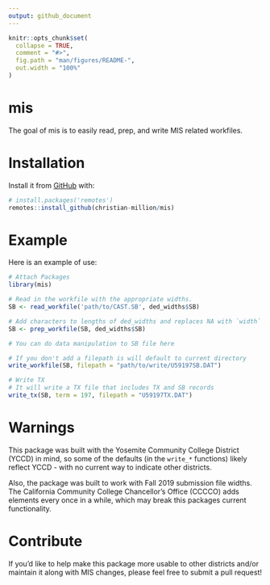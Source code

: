 ```yaml
---
output: github_document
---
```


<!-- README.md is generated from README.Rmd. Please edit that file -->

```r
knitr::opts_chunk$set(
  collapse = TRUE,
  comment = "#>",
  fig.path = "man/figures/README-",
  out.width = "100%"
)
```
# mis

<!-- badges: start -->
<!-- badges: end -->

The goal of mis is to easily read, prep, and write MIS related workfiles.

# Installation

Install it from [GitHub](https://github.com/christian-million/mis) with:

``` r
# install.packages('remotes')
remotes::install_github(christian-million/mis)
```

# Example

Here is an example of use:

```r
# Attach Packages
library(mis)

# Read in the workfile with the appropriate widths.
SB <- read_workfile('path/to/CAST.SB', ded_widths$SB)

# Add characters to lengths of ded_widths and replaces NA with `width` amounts of blanks (' ')
SB <- prep_workfile(SB, ded_widths$SB)

# You can do data manipulation to SB file here

# If you don't add a filepath is will default to current directory
write_workfile(SB, filepath = "path/to/write/U59197SB.DAT")

# Write TX
# It will write a TX file that includes TX and SB records
write_tx(SB, term = 197, filepath = "U59197TX.DAT")
```

# Warnings

This package was built with the Yosemite Community College District (YCCD) in mind, so some of the defaults (in the `write_*` functions) likely reflect YCCD - with no current way to indicate other districts.

Also, the package was built to work with Fall 2019 submission file widths. The California Community College Chancellor's Office (CCCCO) adds elements every once in a while, which may break this packages current functionality.

# Contribute

If you'd like to help make this package more usable to other districts and/or maintain it along with MIS changes, please feel free to submit a pull request!
